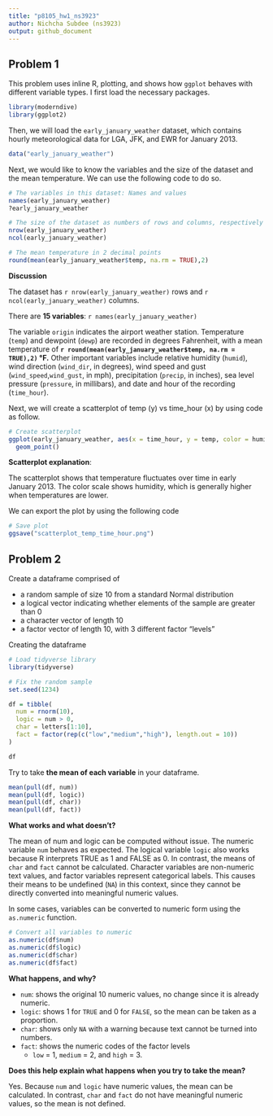 ```yaml
---
title: "p8105_hw1_ns3923"
author: Nichcha Subdee (ns3923)
output: github_document
---
```


## Problem 1
This problem uses inline R, plotting, and shows how `ggplot` behaves with different variable types. I first load the necessary packages.

```r
library(moderndive)
library(ggplot2)
```

Then, we will load the `early_january_weather` dataset, which contains hourly meteorological data for LGA, JFK, and EWR for January 2013.

```r
data("early_january_weather")
```

Next, we would like to know the variables and the size of the dataset and the mean temperature. We can use the following code to do so.

```r
# The variables in this dataset: Names and values
names(early_january_weather)
?early_january_weather

# The size of the dataset as numbers of rows and columns, respectively
nrow(early_january_weather)
ncol(early_january_weather)

# The mean temperature in 2 decimal points
round(mean(early_january_weather$temp, na.rm = TRUE),2)
```
**Discussion**

The dataset has `r nrow(early_january_weather)` rows and `r ncol(early_january_weather)` columns.  

There are **15 variables**: `r names(early_january_weather)`

The variable `origin` indicates the airport weather station. Temperature (`temp`) and dewpoint (`dewp`) are recorded in degrees Fahrenheit, with a mean temperature of **`r round(mean(early_january_weather$temp, na.rm = TRUE),2)` °F.** Other important variables include relative humidity (`humid`), wind direction (`wind_dir`, in degrees), wind speed and gust (`wind_speed`,`wind_gust`, in mph), precipitation (`precip`, in inches), sea level pressure (`pressure`, in millibars), and date and hour of the recording (`time_hour`).

Next, we will create a scatterplot of temp (y) vs time_hour (x) by using code as follow.

```r
# Create scatterplot
ggplot(early_january_weather, aes(x = time_hour, y = temp, color = humid)) +
  geom_point()

```

**Scatterplot explanation**:

The scatterplot shows that temperature fluctuates over time in early January 2013. The color scale shows humidity, which is generally higher when temperatures are lower.

We can export the plot by using the following code
```r
# Save plot
ggsave("scatterplot_temp_time_hour.png")
```

## Problem 2
Create a dataframe comprised of 

*  a random sample of size 10 from a standard Normal distribution
*  a logical vector indicating whether elements of the sample are greater than 0
*  a character vector of length 10
*  a factor vector of length 10, with 3 different factor “levels”

Creating the dataframe

```r
# Load tidyverse library
library(tidyverse)
```

```r
# Fix the random sample
set.seed(1234)

df = tibble(
  num = rnorm(10),
  logic = num > 0,
  char = letters[1:10],
  fact = factor(rep(c("low","medium","high"), length.out = 10))
)

df
```

Try to take **the mean of each variable** in your dataframe. 

```r
mean(pull(df, num))
mean(pull(df, logic))
mean(pull(df, char))
mean(pull(df, fact))
```

**What works and what doesn’t?**

The mean of num and logic can be computed without issue. The numeric variable `num` behaves as expected. The logical variable `logic` also works because R interprets TRUE as 1 and FALSE as 0. In contrast, the means of `char` and `fact` cannot be calculated. Character variables are non-numeric text values, and factor variables represent categorical labels. This causes their means to be undefined (`NA`) in this context, since they cannot be directly converted into meaningful numeric values.

In some cases, variables can be converted to numeric form using the `as.numeric` function.

```r
# Convert all variables to numeric
as.numeric(df$num)
as.numeric(df$logic)
as.numeric(df$char)
as.numeric(df$fact)
```

**What happens, and why?** 

* `num`: shows the original 10 numeric values, no change since it is already numeric.
* `logic`: shows 1 for `TRUE` and 0 for `FALSE`, so the mean can be taken as a proportion.
* `char`: shows only `NA` with a warning because text cannot be turned into numbers.
* `fact`: shows the numeric codes of the factor levels
  * `low` = 1, `medium` = 2, and `high` = 3.

**Does this help explain what happens when you try to take the mean?**

Yes. Because `num` and `logic` have numeric values, the mean can be calculated. In contrast, `char` and `fact` do not have meaningful numeric values, so the mean is not defined.














